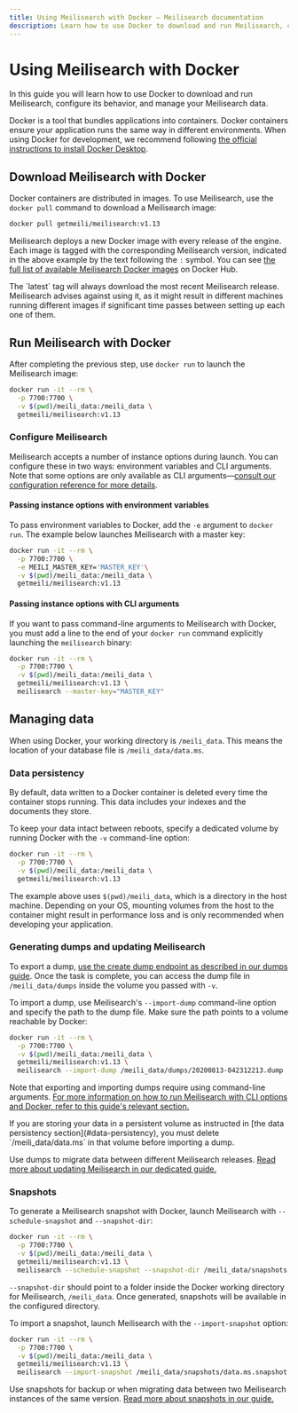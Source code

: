 ```yaml
---
title: Using Meilisearch with Docker — Meilisearch documentation
description: Learn how to use Docker to download and run Meilisearch, configure its behavior, and manage your Meilisearch data.
---
```


# Using Meilisearch with Docker

In this guide you will learn how to use Docker to download and run Meilisearch, configure its behavior, and manage your Meilisearch data.

Docker is a tool that bundles applications into containers. Docker containers ensure your application runs the same way in different environments. When using Docker for development, we recommend following [the official instructions to install Docker Desktop](https://docs.docker.com/get-docker/).

## Download Meilisearch with Docker

Docker containers are distributed in images. To use Meilisearch, use the `docker pull` command to download a Meilisearch image:

```sh
docker pull getmeili/meilisearch:v1.13
```

Meilisearch deploys a new Docker image with every release of the engine. Each image is tagged with the corresponding Meilisearch version, indicated in the above example by the text following the `:` symbol. You can see [the full list of available Meilisearch Docker images](https://hub.docker.com/r/getmeili/meilisearch/tags#!) on Docker Hub.

<Warning>
The `latest` tag will always download the most recent Meilisearch release. Meilisearch advises against using it, as it might result in different machines running different images if significant time passes between setting up each one of them.
</Warning>

## Run Meilisearch with Docker

After completing the previous step, use `docker run` to launch the Meilisearch image:

```sh
docker run -it --rm \
  -p 7700:7700 \
  -v $(pwd)/meili_data:/meili_data \
  getmeili/meilisearch:v1.13
```

### Configure Meilisearch

Meilisearch accepts a number of instance options during launch. You can configure these in two ways: environment variables and CLI arguments. Note that some options are only available as CLI arguments—[consult our configuration reference for more details](/learn/self_hosted/configure_meilisearch_at_launch).

#### Passing instance options with environment variables

To pass environment variables to Docker, add the `-e` argument to `docker run`. The example below launches Meilisearch with a master key:

```sh
docker run -it --rm \
  -p 7700:7700 \
  -e MEILI_MASTER_KEY='MASTER_KEY'\
  -v $(pwd)/meili_data:/meili_data \
  getmeili/meilisearch:v1.13
```

#### Passing instance options with CLI arguments

If you want to pass command-line arguments to Meilisearch with Docker, you must add a line to the end of your `docker run` command explicitly launching the `meilisearch` binary:

```sh
docker run -it --rm \
  -p 7700:7700 \
  -v $(pwd)/meili_data:/meili_data \
  getmeili/meilisearch:v1.13 \
  meilisearch --master-key="MASTER_KEY"
```

## Managing data

When using Docker, your working directory is `/meili_data`. This means the location of your database file is `/meili_data/data.ms`.

### Data persistency

By default, data written to a Docker container is deleted every time the container stops running. This data includes your indexes and the documents they store.

To keep your data intact between reboots, specify a dedicated volume by running Docker with the `-v` command-line option:

```sh
docker run -it --rm \
  -p 7700:7700 \
  -v $(pwd)/meili_data:/meili_data \
  getmeili/meilisearch:v1.13
```

The example above uses `$(pwd)/meili_data`, which is a directory in the host machine. Depending on your OS, mounting volumes from the host to the container might result in performance loss and is only recommended when developing your application.

### Generating dumps and updating Meilisearch

To export a dump, [use the create dump endpoint as described in our dumps guide](/learn/advanced/dumps). Once the task is complete, you can access the dump file in `/meili_data/dumps` inside the volume you passed with `-v`.

To import a dump, use Meilisearch's `--import-dump` command-line option and specify the path to the dump file. Make sure the path points to a volume reachable by Docker:

```sh
docker run -it --rm \
  -p 7700:7700 \
  -v $(pwd)/meili_data:/meili_data \
  getmeili/meilisearch:v1.13 \
  meilisearch --import-dump /meili_data/dumps/20200813-042312213.dump
```

Note that exporting and importing dumps require using command-line arguments. [For more information on how to run Meilisearch with CLI options and Docker, refer to this guide's relevant section.](#passing-instance-options-with-cli-arguments)

<Warning>
If you are storing your data in a persistent volume as instructed in [the data persistency section](#data-persistency), you must delete `/meili_data/data.ms` in that volume before importing a dump.
</Warning>

Use dumps to migrate data between different Meilisearch releases. [Read more about updating Meilisearch in our dedicated guide.](/learn/update_and_migration/updating)

### Snapshots

To generate a Meilisearch snapshot with Docker, launch Meilisearch with `--schedule-snapshot` and `--snapshot-dir`:

```sh
docker run -it --rm \
  -p 7700:7700 \
  -v $(pwd)/meili_data:/meili_data \
  getmeili/meilisearch:v1.13 \
  meilisearch --schedule-snapshot --snapshot-dir /meili_data/snapshots
```

`--snapshot-dir` should point to a folder inside the Docker working directory for Meilisearch, `/meili_data`. Once generated, snapshots will be available in the configured directory.

To import a snapshot, launch Meilisearch with the `--import-snapshot` option:

```sh
docker run -it --rm \
  -p 7700:7700 \
  -v $(pwd)/meili_data:/meili_data \
  getmeili/meilisearch:v1.13 \
  meilisearch --import-snapshot /meili_data/snapshots/data.ms.snapshot
```

Use snapshots for backup or when migrating data between two Meilisearch instances of the same version. [Read more about snapshots in our guide.](/learn/advanced/snapshots)
